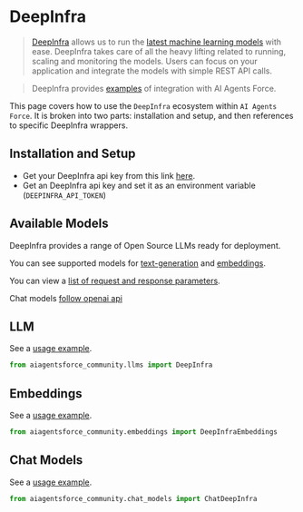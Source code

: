 # DeepInfra

>[DeepInfra](https://deepinfra.com/docs) allows us to run the 
> [latest machine learning models](https://deepinfra.com/models) with ease. 
> DeepInfra takes care of all the heavy lifting related to running, scaling and monitoring 
> the models. Users can focus on your application and integrate the models with simple REST API calls.

>DeepInfra provides [examples](https://deepinfra.com/docs/advanced/langchain) of integration with AI Agents Force.

This page covers how to use the `DeepInfra` ecosystem within `AI Agents Force`.
It is broken into two parts: installation and setup, and then references to specific DeepInfra wrappers.

## Installation and Setup

- Get your DeepInfra api key from this link [here](https://deepinfra.com/).
- Get an DeepInfra api key and set it as an environment variable (`DEEPINFRA_API_TOKEN`)

## Available Models

DeepInfra provides a range of Open Source LLMs ready for deployment.

You can see supported models for
[text-generation](https://deepinfra.com/models?type=text-generation) and
[embeddings](https://deepinfra.com/models?type=embeddings).

You can view a [list of request and response parameters](https://deepinfra.com/meta-llama/Llama-2-70b-chat-hf/api).

Chat models [follow openai api](https://deepinfra.com/meta-llama/Llama-2-70b-chat-hf/api?example=openai-http)


## LLM

See a [usage example](/docs/integrations/llms/deepinfra).

```python
from aiagentsforce_community.llms import DeepInfra
```

## Embeddings

See a [usage example](/docs/integrations/text_embedding/deepinfra).

```python
from aiagentsforce_community.embeddings import DeepInfraEmbeddings
```

## Chat Models

See a [usage example](/docs/integrations/chat/deepinfra).

```python
from aiagentsforce_community.chat_models import ChatDeepInfra
```

